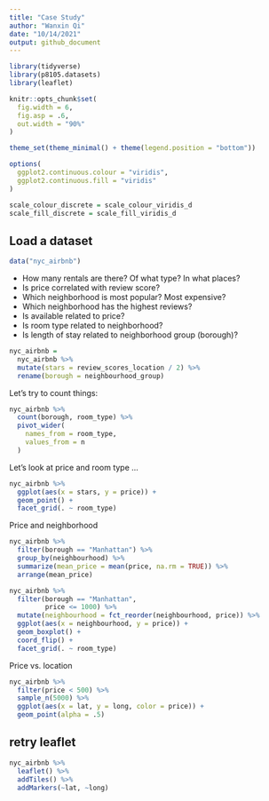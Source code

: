 ```yaml
---
title: "Case Study"
author: "Wanxin Qi"
date: "10/14/2021"
output: github_document
---
```


```r
library(tidyverse)
library(p8105.datasets)
library(leaflet)

knitr::opts_chunk$set(
  fig.width = 6,
  fig.asp = .6,
  out.width = "90%"
)

theme_set(theme_minimal() + theme(legend.position = "bottom"))

options(
  ggplot2.continuous.colour = "viridis",
  ggplot2.continuous.fill = "viridis"
)

scale_colour_discrete = scale_colour_viridis_d
scale_fill_discrete = scale_fill_viridis_d
```

## Load a dataset

```r
data("nyc_airbnb")
```

* How many rentals are there? Of what type? In what places?
* Is price correlated with review score?
* Which neighborhood is most popular? Most expensive?
* Which neighborhood has the highest reviews?
* Is available related to price?
* Is room type related to neighborhood?
* Is length of stay related to neighborhood group (borough)?

```r
nyc_airbnb =
  nyc_airbnb %>%
  mutate(stars = review_scores_location / 2) %>%
  rename(borough = neighbourhood_group)
```

Let's try to count things:

```r
nyc_airbnb %>%
  count(borough, room_type) %>%
  pivot_wider(
    names_from = room_type,
    values_from = n
  )
```

Let's look at price and room type ...

```r
nyc_airbnb %>%
  ggplot(aes(x = stars, y = price)) +
  geom_point() +
  facet_grid(. ~ room_type)
```

Price and neighborhood

```r
nyc_airbnb %>%
  filter(borough == "Manhattan") %>%
  group_by(neighbourhood) %>%
  summarize(mean_price = mean(price, na.rm = TRUE)) %>%
  arrange(mean_price)

nyc_airbnb %>%
  filter(borough == "Manhattan",
         price <= 1000) %>%
  mutate(neighbourhood = fct_reorder(neighbourhood, price)) %>%
  ggplot(aes(x = neighbourhood, y = price)) +
  geom_boxplot() +
  coord_flip() +
  facet_grid(. ~ room_type)
```

Price vs. location

```r
nyc_airbnb %>%
  filter(price < 500) %>%
  sample_n(5000) %>%
  ggplot(aes(x = lat, y = long, color = price)) +
  geom_point(alpha = .5)
```


## retry leaflet

```r
nyc_airbnb %>%
  leaflet() %>% 
  addTiles() %>% 
  addMarkers(~lat, ~long)
```

